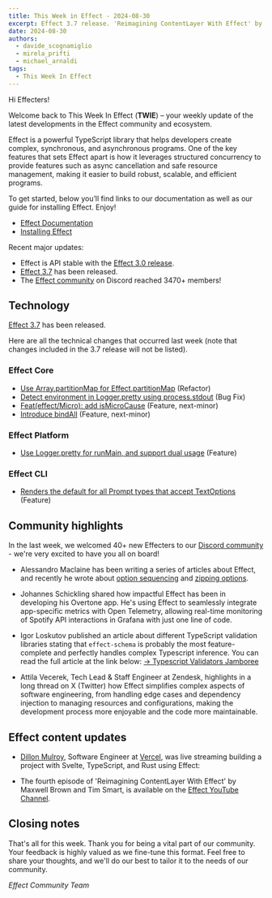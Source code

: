 ```yaml
---
title: This Week in Effect - 2024-08-30
excerpt: Effect 3.7 release. 'Reimagining ContentLayer With Effect' by Maxwell Brown and Tim Smart ep.4
date: 2024-08-30
authors:
  - davide_scognamiglio
  - mirela_prifti
  - michael_arnaldi
tags:
  - This Week In Effect
---
```



Hi Effecters!

Welcome back to This Week In Effect (**TWIE**) – your weekly update of the latest developments in the Effect community and ecosystem.

Effect is a powerful TypeScript library that helps developers create complex, synchronous, and asynchronous programs. One of the key features that sets Effect apart is how it leverages structured concurrency to provide features such as async cancellation and safe resource management, making it easier to build robust, scalable, and efficient programs.

To get started, below you’ll find links to our documentation as well as our guide for installing Effect. Enjoy!

- [Effect Documentation](/docs/getting-started/introduction/)
- [Installing Effect](/docs/getting-started/installation/)

Recent major updates:

- Effect is API stable with the [Effect 3.0 release](https://effect.website/blog/effect-3.0).
- [Effect 3.7](https://effect.website/blog/effect-3.7) has been released.
- The [Effect community](https://discord.gg/effect-ts) on Discord reached 3470+ members!

## Technology

[Effect 3.7](https://effect.website/blog/effect-3.7) has been released.

<Tweet id="1829466329675436540" />

Here are all the technical changes that occurred last week (note that changes included in the 3.7 release will not be listed).

### Effect Core

- [Use Array.partitionMap for Effect.partitionMap](https://github.com/Effect-TS/effect/pull/3504) (Refactor)
- [Detect environment in Logger.pretty using process.stdout](https://github.com/Effect-TS/effect/pull/3510) (Bug Fix)
- [Feat(effect/Micro): add isMicroCause](https://github.com/Effect-TS/effect/pull/3501) (Feature, next-minor)
- [Introduce bindAll](https://github.com/Effect-TS/effect/pull/3486) (Feature, next-minor)

### Effect Platform

- [Use Logger.pretty for runMain, and support dual usage](https://github.com/Effect-TS/effect/pull/3506) (Feature)

### Effect CLI

- [Renders the default for all Prompt types that accept TextOptions](https://github.com/Effect-TS/effect/pull/3508) (Feature)

## Community highlights

In the last week, we welcomed 40+ new Effecters to our [Discord community](https://discord.gg/effect-ts) - we're very excited to have you all on board!

- Alessandro Maclaine has been writing a series of articles about Effect, and recently he wrote about [option sequencing](https://dev.to/almaclaine/understanding-option-sequencing-in-effect-ts-22g7) and [zipping options](https://dev.to/almaclaine/zipping-options-in-effect-ts-a-practical-guide-72h).

- Johannes Schickling shared how impactful Effect has been in developing his Overtone app. He's using Effect to seamlessly integrate app-specific metrics with Open Telemetry, allowing real-time monitoring of Spotify API interactions in Grafana with just one line of code.

<Tweet id="1827016248393339283" />

- Igor Loskutov published an article about different TypeScript validation libraries stating that `effect-schema` is probably the most feature-complete and perfectly handles complex Typescript inference. You can read the full article at the link below:
  [→ Typescript Validators Jamboree](https://monadical.com/posts/typescript-validators-jamboree.html)

<Tweet id="1826670338366988739" />

- Attila Vecerek, Tech Lead & Staff Engineer at Zendesk, highlights in a long thread on X (Twitter) how Effect simplifies complex aspects of software engineering, from handling edge cases and dependency injection to managing resources and configurations, making the development process more enjoyable and the code more maintainable.

<Tweet id="1829252840285667391" />

## Effect content updates

- [Dillon Mulroy](https://twitter.com/dillon_mulroy), Software Engineer at [Vercel](https://vercel.com), was live streaming building a project with Svelte, TypeScript, and Rust using Effect:

<TwitchPlayerNonInteractive video="2237819423" width="490" />

- The fourth episode of 'Reimagining ContentLayer With Effect' by Maxwell Brown and Tim Smart, is available on the [Effect YouTube Channel](https://www.youtube.com/@effect-ts).

<YouTube
  id="https://www.youtube.com/embed/0OoahKN6M3s?si=jM3FNR2q1Exl2rFA"
  title="Reimagining ContentLayer with Effect (Part 4)"
/>

## Closing notes

That's all for this week. Thank you for being a vital part of our community. Your feedback is highly valued as we fine-tune this format. Feel free to share your thoughts, and we'll do our best to tailor it to the needs of our community.

_Effect Community Team_
